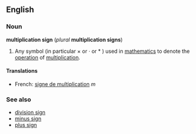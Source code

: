 ==English==
===Noun===
'''multiplication sign''' (''plural'' '''multiplication signs''')

#Any symbol (in particular &times; or &middot; or * ) used in [[mathematics]] to denote the [[operation]] of [[multiplication]].

====Translations====
*French: [[signe de multiplication]] ''m''

===See also===
*[[division sign]]
*[[minus sign]]
*[[plus sign]]

<!-- Please note the following when editing this page:

* A multiplication sign is a mathematical symbol, not a punctuation mark.

-->